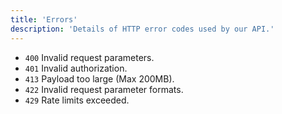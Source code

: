 ```yaml
---
title: 'Errors'
description: 'Details of HTTP error codes used by our API.'
---
```


- `400` Invalid request parameters.
- `401` Invalid authorization.
- `413` Payload too large (Max 200MB).
- `422` Invalid request parameter formats.
- `429` Rate limits exceeded.
